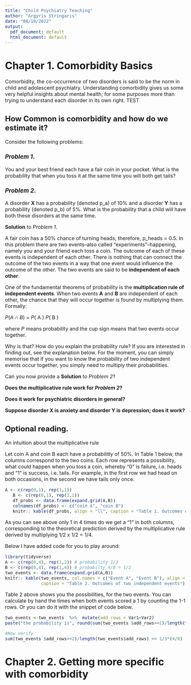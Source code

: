 ```yaml
---
title: "Child Psychiatry Teaching"
author: "Argyris Stringaris"
date: "08/10/2022"
output:
  pdf_document: default
  html_document: default
---
```

<style type="text/css">
  body{
  font-size: 12pt;
}
</style>


# Chapter 1. Comorbidity Basics
Comorbidity, the co-occurrence of two disorders is said to be the norm in child and adolescent psychiatry. 
Understanding comorbidity gives us some very helpful insights about mental health; for some purposes more than trying to understand each disorder in its own right. TEST

## How Common is comorbidity and how do we estimate it?

Consider the following problems: 

###  _Problem 1_.  
You and your best friend each have a fair coin in your pocket. 
What is the probability that when you toss it at the same time you will both get tails? 
  
###  _Problem 2_.  
A disorder **X** has a probability (denoted p_a)  of 10%  and a disorder **Y** has a probability (denoted p_b) of 5%. What is the probability that a child will have both these disorders at the same time.


**Solution** to _Problem 1_.  

A fair coin has a 50% chance of turning heads, therefore, p_heads = 0.5.
In this problem there are two events--also called "experiments"--happening, namely you and your friend each toss a coin. The outcome of each of these events is independent of each other. There is nothing that can connect the outcome of the two events in a way that one event would influence the outcome of the other. 
The two events are said to be **independent of each other**.  

One of the fundamental theorems of probability is the **multiplication rule of independent events**. When two events **A** and **B** are independent of each other, the chance that they will occur together is found by multiplying them. Formally:
 
 _P_($A \cap B$) = _P_( A ) _P_( B )

where _P_ means probability and the cup sign  means that two events occur together.

Why is that? How do you explain the probability rule? If you are interested in finding out, see the explanation below. For the moment, you can simply memorise that if you want to know the probability of two independent events occur together, you simply need to multiply their probabilities. 

Can you now provide a **Solution** to _Problem 2_?

**Does the multiplicative rule work for _Problem 2_?** 

**Does it work for psychiatric disorders in general?**

**Suppose disorder X is anxiety and disorder Y is depression; does it work?**



## Optional reading.   
An intuition about the multiplicative rule

Let coin A and coin B each have a probabilitly of 50%.
In Table 1 below, the columns correspond to the two coins. 
Each row represents a possibility, what could happen when you toss a coin, whereby "0" is failure, i.e. heads  and "1" is success, i.e. tails.  For example, in the first row we had head  on both occasions, in the second we have tails only once. 

```r
A <- c(rep(0,1), rep(1,1))
   B <- c(rep(0,1), rep(1,1))
   df_probs <- data.frame(expand.grid(A,B))
   colnames(df_probs) <- c("coin A", "coin B")
   knitr:: kable(df_probs, align = "ll", caption = "Table 1. Outcomes of tossing fair coins")
```
As you can see above only 1 in 4 times do we get a "1" in both columns, corresponding to the theoretical prediction derived by the multiplicative rule derived by multiplying 1/2 x 1/2 = 1/4. 


Below I have added code for you to play around:

```r
library(tidyverse)
A <- c(rep(0,4), rep(1,2)) # probability 1/3
B <- c(rep(0,4), rep(1,4)) # probabilty 4/8 = 1/2
two_events <- data.frame(expand.grid(A,B))
knitr:: kable(two_events, col.names = c("Event A", "Event B"), align = "ll", 
              caption = "Table 2. Outcomes of two independent events")

```
Table 2 above shows you the possibilities, for the two events. 
You can calculate by hand the times when both events scored a 1 by counting the 1-1 rows. Or you can do it with the snippet of code below. 
```r
two_events <-two_events  %>%  mutate(add_rows = Var1+Var2) 
paste("the probability is", round(sum(two_events $add_rows==2)/length(two_events $add_rows),2), ", which corresponds to 1/3 x 1/2")

#Now verify
sum(two_events $add_rows==2)/length(two_events$add_rows) == 1/3*(4/8)

```

# Chapter 2. Getting more specific with comorbidity

